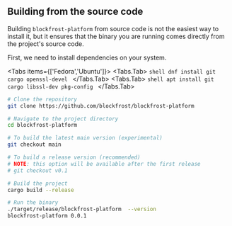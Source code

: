 
## Building from the source code

Building `blockfrost-platform` from source code is not the easiest way to
install it, but it ensures that the binary you are running comes directly
from the project's source code.

First, we need to install dependencies on your system.

<Tabs items={['Fedora','Ubuntu']}>
  <Tabs.Tab>
    ```shell
    dnf install git cargo openssl-devel
    ```
  </Tabs.Tab>
  <Tabs.Tab>
    ```shell
    apt install git cargo libssl-dev pkg-config
    ```
  </Tabs.Tab>
</Tabs>


```bash
# Clone the repository
git clone https://github.com/blockfrost/blockfrost-platform

# Navigate to the project directory
cd blockfrost-platform

# To build the latest main version (experimental)
git checkout main

# To build a release version (recommended)
# NOTE: this option will be available after the first release
# git checkout v0.1 

# Build the project
cargo build --release

# Run the binary
./target/release/blockfrost-platform  --version
blockfrost-platform 0.0.1
```
